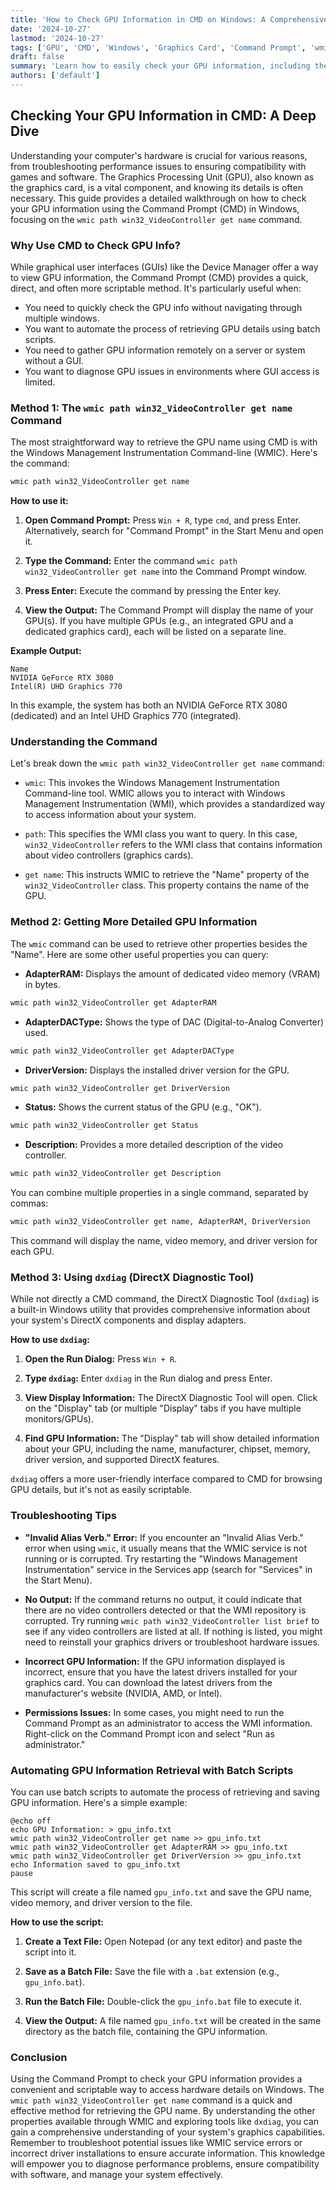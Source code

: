 ```yaml
---
title: 'How to Check GPU Information in CMD on Windows: A Comprehensive Guide'
date: '2024-10-27'
lastmod: '2024-10-27'
tags: ['GPU', 'CMD', 'Windows', 'Graphics Card', 'Command Prompt', 'wmic', 'Video Controller', 'Hardware Information', 'Troubleshooting']
draft: false
summary: 'Learn how to easily check your GPU information, including the name and other details, using the Command Prompt (CMD) on Windows with the wmic path win32_VideoController get name command. This comprehensive guide covers various methods and troubleshooting tips.'
authors: ['default']
---
```


## Checking Your GPU Information in CMD: A Deep Dive

Understanding your computer's hardware is crucial for various reasons, from troubleshooting performance issues to ensuring compatibility with games and software. The Graphics Processing Unit (GPU), also known as the graphics card, is a vital component, and knowing its details is often necessary.  This guide provides a detailed walkthrough on how to check your GPU information using the Command Prompt (CMD) in Windows, focusing on the `wmic path win32_VideoController get name` command.

### Why Use CMD to Check GPU Info?

While graphical user interfaces (GUIs) like the Device Manager offer a way to view GPU information, the Command Prompt (CMD) provides a quick, direct, and often more scriptable method.  It's particularly useful when:

*   You need to quickly check the GPU info without navigating through multiple windows.
*   You want to automate the process of retrieving GPU details using batch scripts.
*   You need to gather GPU information remotely on a server or system without a GUI.
*   You want to diagnose GPU issues in environments where GUI access is limited.

### Method 1: The `wmic path win32_VideoController get name` Command

The most straightforward way to retrieve the GPU name using CMD is with the Windows Management Instrumentation Command-line (WMIC). Here's the command:

```bash
wmic path win32_VideoController get name
```

**How to use it:**

1.  **Open Command Prompt:** Press `Win + R`, type `cmd`, and press Enter.  Alternatively, search for "Command Prompt" in the Start Menu and open it.

2.  **Type the Command:**  Enter the command `wmic path win32_VideoController get name` into the Command Prompt window.

3.  **Press Enter:** Execute the command by pressing the Enter key.

4.  **View the Output:** The Command Prompt will display the name of your GPU(s). If you have multiple GPUs (e.g., an integrated GPU and a dedicated graphics card), each will be listed on a separate line.

**Example Output:**

```
Name
NVIDIA GeForce RTX 3080
Intel(R) UHD Graphics 770
```

In this example, the system has both an NVIDIA GeForce RTX 3080 (dedicated) and an Intel UHD Graphics 770 (integrated).

### Understanding the Command

Let's break down the `wmic path win32_VideoController get name` command:

*   `wmic`:  This invokes the Windows Management Instrumentation Command-line tool.  WMIC allows you to interact with Windows Management Instrumentation (WMI), which provides a standardized way to access information about your system.

*   `path`: This specifies the WMI class you want to query. In this case, `win32_VideoController` refers to the WMI class that contains information about video controllers (graphics cards).

*   `get name`: This instructs WMIC to retrieve the "Name" property of the `win32_VideoController` class. This property contains the name of the GPU.

### Method 2: Getting More Detailed GPU Information

The `wmic` command can be used to retrieve other properties besides the "Name". Here are some other useful properties you can query:

*   **AdapterRAM:**  Displays the amount of dedicated video memory (VRAM) in bytes.

```bash
wmic path win32_VideoController get AdapterRAM
```

*   **AdapterDACType:** Shows the type of DAC (Digital-to-Analog Converter) used.

```bash
wmic path win32_VideoController get AdapterDACType
```

*   **DriverVersion:**  Displays the installed driver version for the GPU.

```bash
wmic path win32_VideoController get DriverVersion
```

*   **Status:** Shows the current status of the GPU (e.g., "OK").

```bash
wmic path win32_VideoController get Status
```

*   **Description:** Provides a more detailed description of the video controller.

```bash
wmic path win32_VideoController get Description
```

You can combine multiple properties in a single command, separated by commas:

```bash
wmic path win32_VideoController get name, AdapterRAM, DriverVersion
```

This command will display the name, video memory, and driver version for each GPU.

### Method 3: Using `dxdiag` (DirectX Diagnostic Tool)

While not directly a CMD command, the DirectX Diagnostic Tool (`dxdiag`) is a built-in Windows utility that provides comprehensive information about your system's DirectX components and display adapters.

**How to use `dxdiag`:**

1.  **Open the Run Dialog:** Press `Win + R`.

2.  **Type `dxdiag`:** Enter `dxdiag` in the Run dialog and press Enter.

3.  **View Display Information:** The DirectX Diagnostic Tool will open. Click on the "Display" tab (or multiple "Display" tabs if you have multiple monitors/GPUs).

4.  **Find GPU Information:**  The "Display" tab will show detailed information about your GPU, including the name, manufacturer, chipset, memory, driver version, and supported DirectX features.

`dxdiag` offers a more user-friendly interface compared to CMD for browsing GPU details, but it's not as easily scriptable.

### Troubleshooting Tips

*   **"Invalid Alias Verb." Error:**  If you encounter an "Invalid Alias Verb." error when using `wmic`, it usually means that the WMIC service is not running or is corrupted.  Try restarting the "Windows Management Instrumentation" service in the Services app (search for "Services" in the Start Menu).

*   **No Output:** If the command returns no output, it could indicate that there are no video controllers detected or that the WMI repository is corrupted.  Try running `wmic path win32_VideoController list brief` to see if any video controllers are listed at all. If nothing is listed, you might need to reinstall your graphics drivers or troubleshoot hardware issues.

*   **Incorrect GPU Information:**  If the GPU information displayed is incorrect, ensure that you have the latest drivers installed for your graphics card.  You can download the latest drivers from the manufacturer's website (NVIDIA, AMD, or Intel).

*   **Permissions Issues:**  In some cases, you might need to run the Command Prompt as an administrator to access the WMI information.  Right-click on the Command Prompt icon and select "Run as administrator."

### Automating GPU Information Retrieval with Batch Scripts

You can use batch scripts to automate the process of retrieving and saving GPU information.  Here's a simple example:

```batch
@echo off
echo GPU Information: > gpu_info.txt
wmic path win32_VideoController get name >> gpu_info.txt
wmic path win32_VideoController get AdapterRAM >> gpu_info.txt
wmic path win32_VideoController get DriverVersion >> gpu_info.txt
echo Information saved to gpu_info.txt
pause
```

This script will create a file named `gpu_info.txt` and save the GPU name, video memory, and driver version to the file.

**How to use the script:**

1.  **Create a Text File:** Open Notepad (or any text editor) and paste the script into it.

2.  **Save as a Batch File:** Save the file with a `.bat` extension (e.g., `gpu_info.bat`).

3.  **Run the Batch File:** Double-click the `gpu_info.bat` file to execute it.

4.  **View the Output:**  A file named `gpu_info.txt` will be created in the same directory as the batch file, containing the GPU information.

### Conclusion

Using the Command Prompt to check your GPU information provides a convenient and scriptable way to access hardware details on Windows. The `wmic path win32_VideoController get name` command is a quick and effective method for retrieving the GPU name.  By understanding the other properties available through WMIC and exploring tools like `dxdiag`, you can gain a comprehensive understanding of your system's graphics capabilities.  Remember to troubleshoot potential issues like WMIC service errors or incorrect driver installations to ensure accurate information.  This knowledge will empower you to diagnose performance problems, ensure compatibility with software, and manage your system effectively.